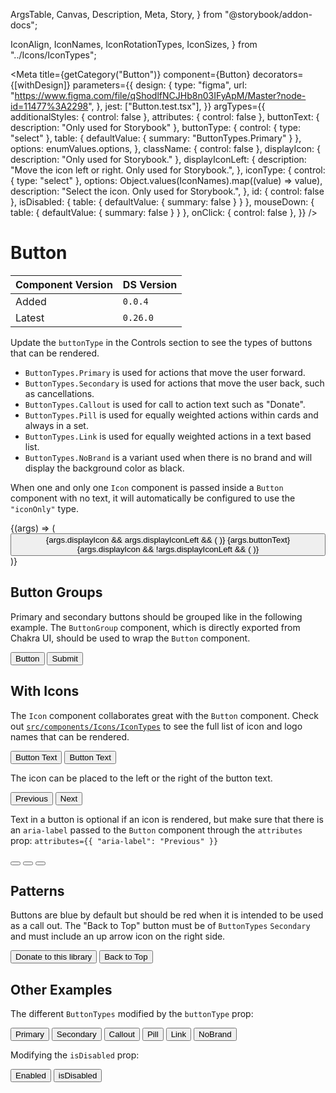   ArgsTable,
  Canvas,
  Description,
  Meta,
  Story,
} from "@storybook/addon-docs";

  IconAlign,
  IconNames,
  IconRotationTypes,
  IconSizes,
} from "../Icons/IconTypes";


<Meta
  title={getCategory("Button")}
  component={Button}
  decorators={[withDesign]}
  parameters={{
    design: {
      type: "figma",
      url: "https://www.figma.com/file/qShodlfNCJHb8n03IFyApM/Master?node-id=11477%3A2298",
    },
    jest: ["Button.test.tsx"],
  }}
  argTypes={{
    additionalStyles: { control: false },
    attributes: { control: false },
    buttonText: { description: "Only used for Storybook" },
    buttonType: {
      control: { type: "select" },
      table: { defaultValue: { summary: "ButtonTypes.Primary" } },
      options: enumValues.options,
    },
    className: { control: false },
    displayIcon: { description: "Only used for Storybook." },
    displayIconLeft: {
      description: "Move the icon left or right. Only used for Storybook.",
    },
    iconType: {
      control: { type: "select" },
      options: Object.values(IconNames).map((value) => value),
      description: "Select the icon. Only used for Storybook.",
    },
    id: { control: false },
    isDisabled: { table: { defaultValue: { summary: false } } },
    mouseDown: { table: { defaultValue: { summary: false } } },
    onClick: { control: false },
  }}
/>

# Button

| Component Version | DS Version |
| ----------------- | ---------- |
| Added             | `0.0.4`    |
| Latest            | `0.26.0`   |

<Description of={Button} />

Update the `buttonType` in the Controls section to see the types of buttons
that can be rendered.

- `ButtonTypes.Primary` is used for actions that move the user forward.
- `ButtonTypes.Secondary` is used for actions that move the user back, such as cancellations.
- `ButtonTypes.Callout` is used for call to action text such as "Donate".
- `ButtonTypes.Pill` is used for equally weighted actions within cards and always in a set.
- `ButtonTypes.Link` is used for equally weighted actions in a text based list.
- `ButtonTypes.NoBrand` is a variant used when there is no brand and will display
  the background color as black.

When one and only one `Icon` component is passed inside a `Button` component with
no text, it will automatically be configured to use the `"iconOnly"` type.

<Canvas withToolbar>
  <Story
    name="Button with Controls"
    args={{
      additionalStyles: undefined,
      attributes: undefined,
      buttonText: "Button Text",
      buttonType: "ButtonTypes.Primary",
      className: undefined,
      displayIcon: false,
      displayIconLeft: true,
      iconType: IconNames.Search,
      id: "button-id",
      isDisabled: false,
      mouseDown: undefined,
      onClick: undefined,
      type: "button",
    }}
  >
    {(args) => (
      <Button
        additionalStyles={args.additionalStyles}
        attributes={args.attributes}
        buttonType={enumValues.getValue(args.buttonType)}
        className={args.className}
        id={args.id}
        isDisabled={args.isDisabled}
        mouseDown={args.mouseDown}
        onClick={args.onClick}
        type={args.type}
      >
        {args.displayIcon && args.displayIconLeft && (
          <Icon
            name={args.iconType}
            align={IconAlign.Left}
            size={IconSizes.Small}
          />
        )}
        {args.buttonText}
        {args.displayIcon && !args.displayIconLeft && (
          <Icon
            name={args.iconType}
            align={IconAlign.Right}
            size={IconSizes.Small}
          />
        )}
      </Button>
    )}
  </Story>
</Canvas>

<ArgsTable story="Button with Controls" />

## Button Groups

Primary and secondary buttons should be grouped like in the following example.
The `ButtonGroup` component, which is directly exported from Chakra UI, should
be used to wrap the `Button` component.

<Canvas>
  <Story name="Button Groups">
    <ButtonGroup>
      <Button buttonType={ButtonTypes.Secondary} id="group-1">
        Button
      </Button>
      <Button buttonType={ButtonTypes.Primary} id="group-2">
        Submit
      </Button>
    </ButtonGroup>
  </Story>
</Canvas>

## With Icons

The `Icon` component collaborates great with the `Button` component. Check out
[`src/components/Icons/IconTypes`](https://github.com/NYPL/nypl-design-system/blob/development/src/components/Icons/IconTypes.tsx)
to see the full list of icon and logo names that can be rendered.

<Canvas>
  <Story name="With Icon">
    <VStack align="left" width="150px">
      <Button id="icon-1">
        <Icon
          name={IconNames.Search}
          align={IconAlign.Left}
          size={IconSizes.Small}
        />
        Button Text
      </Button>
      <Button id="icon-2">
        Button Text
        <Icon
          name={IconNames.Search}
          align={IconAlign.Right}
          size={IconSizes.Small}
        />
      </Button>
    </VStack>
  </Story>
</Canvas>

The icon can be placed to the left or the right of the button text.

<Canvas>
  <DSProvider>
    <ButtonGroup>
      <Button buttonType={ButtonTypes.Secondary} id="icon-left">
        <Icon
          name={IconNames.Arrow}
          iconRotation={IconRotationTypes.Rotate90}
          align={IconAlign.Left}
          size={IconSizes.Small}
        />
        Previous
      </Button>
      <Button buttonType={ButtonTypes.Secondary} id="icon-right">
        Next
        <Icon
          name={IconNames.Arrow}
          iconRotation={IconRotationTypes.Rotate270}
          align={IconAlign.Right}
          size={IconSizes.Small}
        />
      </Button>
    </ButtonGroup>
  </DSProvider>
</Canvas>

Text in a button is optional if an icon is rendered, but make sure that there
is an `aria-label` passed to the `Button` component through the `attributes` prop:
`attributes={{ "aria-label": "Previous" }}`

<Canvas>
  <DSProvider>
    <ButtonGroup>
      <Button
        attributes={{
          "aria-label": "Previous",
        }}
        buttonType={ButtonTypes.Secondary}
        id="prev-btn"
      >
        <Icon
          name={IconNames.Arrow}
          iconRotation={IconRotationTypes.Rotate90}
          size={IconSizes.Small}
        />
      </Button>
      <Button
        attributes={{
          "aria-label": "Next",
        }}
        buttonType={ButtonTypes.Secondary}
        id="next-btn"
      >
        <Icon
          name={IconNames.Arrow}
          iconRotation={IconRotationTypes.Rotate270}
          size={IconSizes.Small}
        />
      </Button>
      <Button
        attributes={{
          "aria-label": "Close",
        }}
        buttonType={ButtonTypes.Secondary}
        id="close-btn"
      >
        <Icon name={IconNames.Close} size={IconSizes.Small} />
      </Button>
    </ButtonGroup>
  </DSProvider>
</Canvas>

## Patterns

Buttons are blue by default but should be red when it is intended to be used as
a call out. The "Back to Top" button must be of `ButtonTypes` `Secondary` and
must include an up arrow icon on the right side.

<Canvas>
  <Story name="Patterns">
    <ButtonGroup>
      <Button buttonType={ButtonTypes.Callout} id="donate-btn">
        Donate to this library
      </Button>
      <Button buttonType={ButtonTypes.Secondary} id="top-btn">
        Back to Top
        <Icon
          name={IconNames.Arrow}
          iconRotation={IconRotationTypes.Rotate180}
          size={IconSizes.Small}
          className="right"
          align={IconAlign.Right}
        />
      </Button>
    </ButtonGroup>
  </Story>
</Canvas>

## Other Examples

The different `ButtonTypes` modified by the `buttonType` prop:

<Canvas>
  <DSProvider>
    <ButtonGroup>
      <Button buttonType={ButtonTypes.Primary} id="primary-btn">
        Primary
      </Button>
      <Button buttonType={ButtonTypes.Secondary} id="secondary-btn">
        Secondary
      </Button>
      <Button buttonType={ButtonTypes.Callout} id="callout-btn">
        Callout
      </Button>
      <Button buttonType={ButtonTypes.Pill} id="pill-btn">
        Pill
      </Button>
      <Button buttonType={ButtonTypes.Link} id="link-btn">
        Link
      </Button>
      <Button buttonType={ButtonTypes.NoBrand} id="nobrand-btn">
        NoBrand
      </Button>
    </ButtonGroup>
  </DSProvider>
</Canvas>

Modifying the `isDisabled` prop:

<Canvas>
  <DSProvider>
    <ButtonGroup>
      <Button id="enabled-btn" isDisabled={false}>
        Enabled
      </Button>
      <Button id="disabled-btn" isDisabled>
        isDisabled
      </Button>
    </ButtonGroup>
  </DSProvider>
</Canvas>
